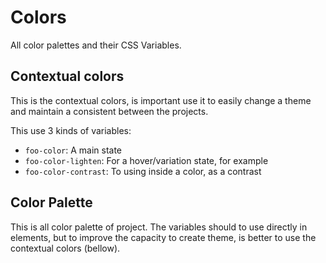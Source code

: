 
<Meta title="Getting Started/Styles/Colors" />

# Colors

All color palettes and their CSS Variables.

## Contextual colors

This is the contextual colors, is important use it to easily change a theme and maintain a consistent between the projects.

This use 3 kinds of variables:

- `foo-color`: A main state
- `foo-color-lighten`: For a hover/variation state, for example
- `foo-color-contrast`: To using inside a color, as a contrast

<ColorPalette>
  <ColorItem
    title="Default"
    subtitle="Neutral color"
    colors={[
      'var(--default-color)',
      'var(--default-color-lighten)',
      'var(--default-color-contrast)',
    ]}
  />
  <ColorItem
    title="Primary"
    subtitle="Primary color, used in the most of cases"
    colors={[
      'var(--primary-color)',
      'var(--primary-color-lighten)',
      'var(--primary-color-contrast)',
    ]}
  />
  <ColorItem
    title="Secondary"
    subtitle="Secondary color, used in some cases"
    colors={[
      'var(--secondary-color)',
      'var(--secondary-color-lighten)',
      'var(--secondary-color-contrast)',
    ]}
  />
   <ColorItem
    title="Info"
    subtitle="info color, used for example in neutral/information results"
    colors={[
      'var(--info-color)',
      'var(--info-color-lighten)',
      'var(--info-color-contrast)',
    ]}
  />
  <ColorItem
    title="Success"
    subtitle="Success color, used for example in nice results"
    colors={[
      'var(--success-color)',
      'var(--success-color-lighten)',
      'var(--success-color-contrast)',
    ]}
  />
  <ColorItem
    title="Danger"
    subtitle="Danger color, used for example in errors"
    colors={[
      'var(--danger-color)',
      'var(--danger-color-lighten)',
      'var(--danger-color-contrast)',
    ]}
  />
  <ColorItem
    title="Warning"
    subtitle="Warning color, used for example in warnings"
    colors={[
      'var(--warning-color)',
      'var(--warning-color-lighten)',
      'var(--warning-color-contrast)',
    ]}
  />
  <ColorItem
    title="Text"
    subtitle="Used just in text colors"
    colors={['var(--text-color)', 'var(--text-color-lighten)']}
  />
</ColorPalette>

## Color Palette

This is all color palette of project. The variables should to use directly in elements, but to improve the capacity to create theme, is better to use the contextual colors (bellow).

<ColorPalette>
  <ColorItem
    title="Monochrome"
    colors={[
      'var(--white)',
      'var(--light-gray)',
      'var(--dark-gray)',
    ]}
  />
  <ColorItem
    title="Blue"
    colors={[
      'var(--lightest-blue)',
      'var(--light-blue)',
      'var(--link-blue)',
      'var(--medium-blue)',
      'var(--dark-blue)',
    ]}
  />
  <ColorItem
    title="Tech Blue"
    colors={[
      'var(--tech-blue)',
      'var(--dark-tech-blue)',
    ]}
  />
  <ColorItem title="Green" colors={['var(--light-green)', 'var(--green)']} />
  <ColorItem title="Red" colors={['var(--light-red)', 'var(--red)']} />
  <ColorItem title="Yellow" colors={['var(--light-yellow)', 'var(--yellow)']} />
</ColorPalette>